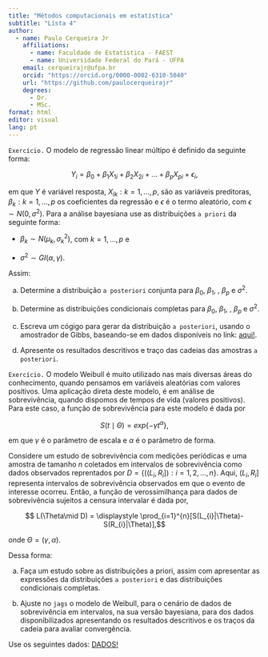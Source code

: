 ```yaml
---
title: "Métodos computacionais em estatística"
subtitle: "Lista 4"
author: 
  - name: Paulo Cerqueira Jr
    affiliations:
      - name: Faculdade de Estatística - FAEST
      - name: Universidade Federal do Pará - UFPA
    email: cerqueirajr@ufpa.br
    orcid: "https://orcid.org/0000-0002-6310-5040"
    url: "https://github.com/paulocerqueirajr"
    degrees:
      - Dr.
      - MSc. 
format: html
editor: visual
lang: pt
---
```


`Exercício.` O modelo de regressão linear múltipo é definido da seguinte forma:

$$Y_{i}=\beta_{0}+\beta_{1}X_{1i}+\beta_{2}X_{2i}+\dots+\beta_{p}X_{pi}+\epsilon_{i},$$

em que $Y$ é variável resposta, $X_{ik}:k=1,\dots, p$,  são as variáveis preditoras, $\beta_{k}:k=1,\dots,p$ os coeficientes da regressão e $\epsilon$ é o termo aleatório, com $\epsilon\sim N(0,\sigma^2)$. Para a análise bayesiana use as distribuições `a priori` da seguinte forma:

* $\beta_{k}\sim N(\mu_{k}, \sigma^2_{k})$, com $k=1, \dots, p$ e 

* $\sigma^2 \sim GI(\alpha, \gamma)$.


Assim:
 
   a. Determine a distribuição `a posteriori` conjunta para $\beta_{0}$, $\beta_{1}$, \dots, $\beta_{p}$ e $\sigma^2$.
   
   b. Determine as distribuições condicionais completas para $\beta_{0}$, $\beta_{1}$, \dots, $\beta_{p}$ e $\sigma^2$.
   
   c. Escreva um cógigo para gerar da distribuição `a posteriori`, usando o amostrador de Gibbs, baseando-se em dados disponíveis no link: [aqui!](https://drive.google.com/drive/folders/1sXRbjy6ZOCloC38hDdYYabPUqqUvFmlm?usp=share_link).

   d. Apresente os resultados descritivos e traço das cadeias das amostras `a posteriori`.  

`Exercício.` O modelo Weibull é muito utilizado nas mais diversas áreas do conhecimento, quando pensamos em variáveis aleatórias com valores positivos. Uma aplicação direta deste modelo, é em análise de sobrevivência, quando dispomos de tempos de vida (valores positivos).
Para este caso, a função de sobrevivência para este modelo é dada por

$$S(t\mid \Theta) = exp\left\{ -\gamma t^{\alpha}  \right\},$$

\noindent em que $\gamma$ é o parâmetro de escala e $\alpha$ é o parâmetro de forma.

Considere um estudo de sobrevivência com medições periódicas e uma amostra de tamanho $n$ coletados em intervalos de sobrevivência como dados observados reprentados por $D=\{((L_{i}, R_{i}]): i=1,2, \dots,n\}$. Aqui, $(L_{i}, R_{i}]$ representa intervalos de sobrevivência observados em que o evento de interesse ocorreu. Então, a função de verossimilhança para dados de sobrevivência sujeitos a censura intervalar é dada por,

$$	L(\Theta\mid D) = \displaystyle \prod_{i=1}^{n}[S(L_{i}|\Theta)-S(R_{i}|\Theta)],$$

onde $\Theta=\left(\gamma, \alpha \right)$.

Dessa forma:

a. Faça um estudo sobre as distribuições a priori, assim com apresentar as expressões da distribuições `a posteriori` e das distribuições condicionais completas.

b. Ajuste no `jags` o modelo de Weibull, para o cenário de dados de sobrevivência em intervalos, na sua versão bayesiana, para dos dados disponibilizados apresentando os resultados descritivos e os traços da cadeia para avaliar convergência. 


Use os seguintes dados: [DADOS!](https://ufpabr-my.sharepoint.com/:t:/g/personal/cerqueirajr_ufpa_br/EZhHCZcnHOJHijwP9bEY3qMB4RyMOVN3r3ElsgzUlzJhLg?e=9w3xfO)




